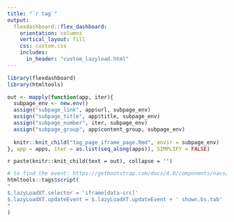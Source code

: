 ```yaml
---
title: "`r tag`"
output: 
  flexdashboard::flex_dashboard:
    orientation: columns
    vertical_layout: fill
    css: custom.css
    includes:
      in_header: "custom_lazyload.html"
---
```


```r
library(flexdashboard)
library(htmltools)
```

```r
out <- mapply(function(app, iter){
  subpage_env <- new.env()
  assign("subpage_link", app$url, subpage_env)
  assign("subpage_title", app$title, subpage_env)
  assign("subpage_number", iter, subpage_env)
  assign("subpage_group", app$content_group, subpage_env)
  
  knitr::knit_child("tag_page_iframe_page.Rmd", envir = subpage_env)
}, app = apps, iter = as.list(seq_along(apps)), SIMPLIFY = FALSE)

```
`r paste(knitr::knit_child(text = out), collapse = '')`

```r
# to find the event: https://getbootstrap.com/docs/4.0/components/navs/
htmltools::tags$script(
"
$.lazyLoadXT.selector = 'iframe[data-src]'
$.lazyLoadXT.updateEvent = $.lazyLoadXT.updateEvent + ' shown.bs.tab'
"
)
```
